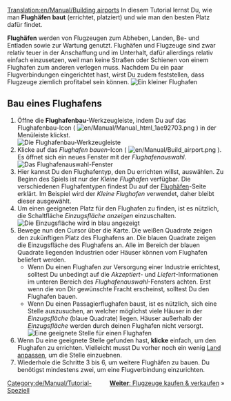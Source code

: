 [[Translation:en/Manual/Building airports]]
{{de/Manual/Tutorial/Tutorial}}
In diesem Tutorial lernst Du, wie man '''Flughäfen baut''' (errichtet, platziert) und wie man den besten Platz dafür findet.

'''Flughäfen''' werden von Flugzeugen zum Abheben, Landen, Be- und Entladen sowie zur Wartung genutzt. Flughäfen und Flugzeuge sind zwar relativ teuer in der Anschaffung und im Unterhalt, dafür allerdings relativ einfach einzusetzen, weil man keine Straßen oder Schienen von einem Flughafen zum anderen verlegen muss. Nachdem Du ein paar Flugverbindungen eingerichtet hast, wirst Du zudem feststellen, dass Flugzeuge ziemlich profitabel sein können.
[[File:en/Manual/Build-airport-1.png|frame|none|Ein kleiner Flughafen]]

== Bau eines Flughafens ==
# Öffne die '''Flughafenbau'''-Werkzeugleiste, indem Du auf das Flughafenbau-Icon ( [[File:en/Manual/Manual html 1ae92703.png]] ) in der Menüleiste klickst.<br/>[[File:en/Manual/Airport construction.png|frame|none|Die Flughafenbau-Werkzeugleiste]]
# Klicke auf das ''Flughafen bauen''-Icon ( [[File:en/Manual/Build airport.png]] ). Es öffnet sich ein neues Fenster mit der ''Flughafenauswahl''.<br/>[[File:en/Manual/Build-airport-2.png|frame|none|Das ''Flughafenauswahl''-Fenster]]
# Hier kannst Du den Flughafentyp, den Du errichten willst, auswählen. Zu Beginn des Spiels ist nur der ''Kleine Flughafen'' verfügbar. Die verschiedenen Flughafentypen findest Du auf der [[de/Flughafen|Flughäfen]]-Seite erklärt. Im Beispiel wird der ''Kleine Flughafen'' verwendet, daher bleibt dieser ausgewählt.
# Um einen geeigneten Platz für den Flughafen zu finden, ist es nützlich, die Schaltfläche ''Einzugsfläche anzeigen'' einzuschalten.<br/>[[File:en/Manual/Coverage-area-highlight.png|frame|none|Die Einzugsfläche wird in blau angezeigt]]
# Bewege nun den Cursor über die Karte. Die weißen Quadrate zeigen den zukünftigen Platz des Flughafens an. Die blauen Quadrate zeigen die Einzugsfläche des Flughafens an. Alle im Bereich der blauen Quadrate liegenden Industrien oder Häuser können vom Flughafen beliefert werden.
#* Wenn Du einen Flughafen zur Versorgung einer Industrie errichtest, solltest Du unbedingt auf die ''Akzeptiert''- und ''Liefert''-Informationen im unteren Bereich des ''Flughafenauswahl''-Fensters achten. Erst wenn die von Dir gewünschte Fracht erscheinst, solltest Du den Flughafen bauen.
#* Wenn Du einen Passagierflughafen baust, ist es nützlich, sich eine Stelle auszusuchen, an welcher möglichst viele Häuser in der ''Einzugsfläche'' (blaue Quadrate) liegen. Häuser außerhalb der ''Einzugsfläche'' werden durch deinen Flughafen nicht versorgt.<br/>[[File:en/Manual/Build-airport-3.png|frame|none|Eine geeignete Stelle für einen Flughafen]]
# Wenn Du eine geeignete Stelle gefunden hast, '''klicke''' einfach, um den Flughafen zu errichten. Vielleicht musst Du vorher noch ein wenig [[de/Manual/Landschaftsbau|Land anpassen]], um die Stelle einzuebnen.
# Wiederhole die Schritte 3 bis 6, um weitere Flughäfen zu bauen. Du benötigst mindestens zwei, um eine Flugverbindung einzurichten.

<span style="float: right">[[de/Manual/Flugzeuge kaufen und verkaufen|'''Weiter''': Flugzeuge kaufen & verkaufen]] &raquo;</span>

[[Category:de/Manual/Tutorial-Speziell]]
